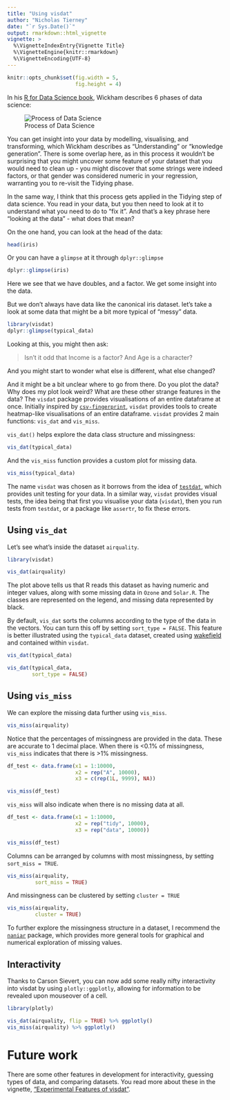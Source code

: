 ```yaml
---
title: "Using visdat"
author: "Nicholas Tierney"
date: "`r Sys.Date()`"
output: rmarkdown::html_vignette
vignette: >
  %\VignetteIndexEntry{Vignette Title}
  %\VignetteEngine{knitr::rmarkdown}
  %\VignetteEncoding{UTF-8}
---
```


```r

knitr::opts_chunk$set(fig.width = 5,
                      fig.height = 4)

```


In his [R for Data Science book](http://r4ds.had.co.nz/), Wickham describes 6 phases of data science:

![Process of Data Science](http://r4ds.had.co.nz/diagrams/data-science.png)

You can get insight into your data by modelling, visualising, and transforming, which Wickham describes as "Understanding" or "knowledge generation". There is some overlap here, as in this process it wouldn't be surprising that you might uncover some feature of your dataset that you would need to clean up - you might discover that some strings were indeed factors, or that gender was considered numeric in your regression, warranting you to re-visit the Tidying phase.

In the same way, I think that this process gets applied in the Tidying step of data science. You read in your data, but you then need to look at it to understand what you need to do to "fix it". And that's a key phrase here "looking at the data" - what does that mean?

On the one hand, you can look at the head of the data:

```r

head(iris)

```

Or you can have a `glimpse` at it through `dplyr::glimpse`

```r

dplyr::glimpse(iris)

```

Here we see that we have doubles, and a factor. We get some insight into the data.

But we don't always have data like the canonical iris dataset. let's take a look at some data that might be a bit more typical of "messy" data.

```r
library(visdat)
dplyr::glimpse(typical_data)

```

Looking at this, you might then ask:

> Isn't it odd that Income is a factor? And Age is a character? 

And you might start to wonder what else is different, what else changed? 

And it might be a bit unclear where to go from there. Do you plot the data? Why does my plot look weird? What are these other strange features in the data? The `visdat` package provides visualisations of an entire dataframe at once. Initially inspired by [`csv-fingerprint`](https://github.com/setosa/csv-fingerprint), `visdat` provides tools to create heatmap-like visualisations of an entire dataframe. `visdat` provides 2 main functions: `vis_dat` and `vis_miss`.

`vis_dat()` helps explore the data class structure and missingness:

```r

vis_dat(typical_data)

```

And the `vis_miss` function provides a custom plot for missing data.

```r

vis_miss(typical_data)

```

The name `visdat` was chosen as it borrows from the idea of [`testdat`](https://github.com/ropensci/testdat), which provides unit testing for your data.  In a similar way, `visdat` provides visual tests, the idea being that first you visualise your data (`visdat`), then you run tests from `testdat`, or a package like `assertr`, to fix these errors.

## Using `vis_dat`

Let's see what's inside the dataset `airquality`.

```r

library(visdat)

vis_dat(airquality)

```

The plot above tells us that R reads this dataset as having numeric and integer values, along with some missing data in `Ozone` and `Solar.R`. The classes are represented on the legend, and missing data represented by black. 

By default, `vis_dat` sorts the columns according to the type of the data in the vectors. You can turn this off by setting `sort_type = FALSE`. This feature is better illustrated using the `typical_data` dataset, created using [wakefield](github.com/trinker/wakefield) and contained within `visdat`.

```r

vis_dat(typical_data)

vis_dat(typical_data, 
        sort_type = FALSE)

```

## Using `vis_miss`

We can explore the missing data further using `vis_miss`.

```r

vis_miss(airquality)

```

Notice that the percentages of missingness are provided in the data. These are accurate to 1 decimal place. When there is <0.1% of missingness, `vis_miss` indicates that there is >1% missingness.

```r

df_test <- data.frame(x1 = 1:10000,
                      x2 = rep("A", 10000),
                      x3 = c(rep(1L, 9999), NA))

vis_miss(df_test)

```

`vis_miss` will also indicate when there is no missing data at all. 

```r

df_test <- data.frame(x1 = 1:10000,
                      x2 = rep("tidy", 10000),
                      x3 = rep("data", 10000))

vis_miss(df_test)

```

Columns can be arranged by columns with most missingness, by setting `sort_miss = TRUE`.

```r

vis_miss(airquality,
         sort_miss = TRUE)

```

And missingness can be clustered by setting `cluster = TRUE`

```r

vis_miss(airquality, 
         cluster = TRUE)

```

To further explore the missingness structure in a dataset, I recommend the [`naniar`](https://github.com/njtierney/naniar) package, which provides more general tools for graphical and numerical exploration of missing values.

## Interactivity

Thanks to Carson Sievert, you can now add some really nifty interactivity into visdat by using `plotly::ggplotly`, allowing for information to be revealed upon mouseover of a cell.

```r

library(plotly)

vis_dat(airquality, flip = TRUE) %>% ggplotly()
vis_miss(airquality) %>% ggplotly()

```

# Future work

There are some other features in development for interactivity, guessing types of data, and comparing datasets. You read more about these in the vignette, ["Experimental Features of visdat"](http://www.njtierney.com/visdat/articles/experimental_features.html).

